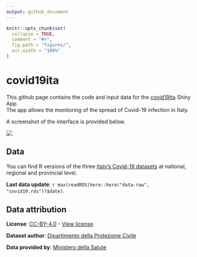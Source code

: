 ```yaml
---
output: github_document
---
```


<!-- README.md is generated from README.Rmd. Please edit that file -->

```r
knitr::opts_chunk$set(
  collapse = TRUE,
  comment = "#>",
  fig.path = "figures/",
  out.width = "100%"
)
```


# covid19ita

This github page contains the code and input data for the [covid19ita](https://sgeremia.shinyapps.io/covid19ita/) Shiny App.   
The app allows the monitoring of the spread of Covid-19 infection in Italy.

A screenshot of the interface is provided below.

![](figures/app-interface.png)

## Data

You can find R versions of the three [Italy's Covid-19 datasets](https://github.com/pcm-dpc/COVID-19/) at national, regional and provincial level.

**Last data update**:
`r max(readRDS(here::here("data-raw", "covid19.rds"))$date)`.

## Data attribution

**License**:
[CC-BY-4.0](https://creativecommons.org/licenses/by/4.0/deed.en) -
[View license](https://github.com/pcm-dpc/COVID-19/blob/master/LICENSE)

**Dataset author**: [Dipartimento della
Protezione Civile](http://www.protezionecivile.it/)

**Data provided by**: [Ministero della
Salute](http://www.salute.gov.it/)


